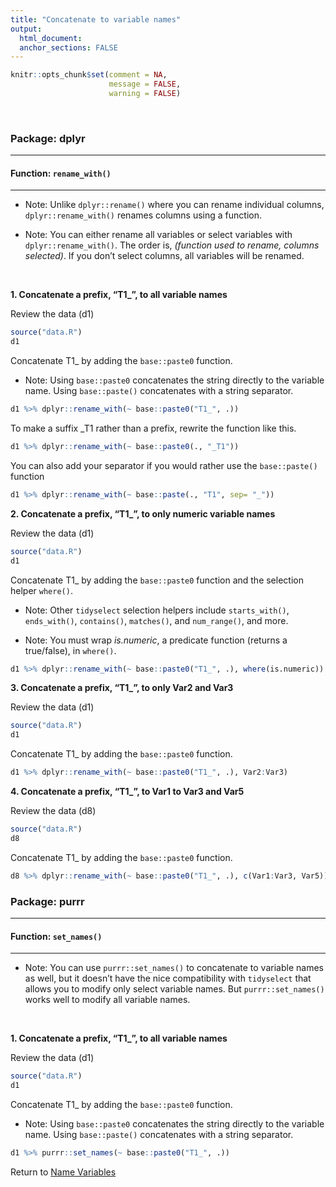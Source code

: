 ```yaml
---
title: "Concatenate to variable names"
output: 
  html_document:
  anchor_sections: FALSE
---
```

  
```r
knitr::opts_chunk$set(comment = NA,
                      message = FALSE,
                      warning = FALSE)
```

<br>
  
### Package: dplyr
  
---
  
#### Function: `rename_with()`
  
---
  
* Note: Unlike `dplyr::rename()` where you can rename individual columns, `dplyr::rename_with()` renames columns using a function.

* Note: You can either rename all variables or select variables with `dplyr::rename_with()`. The order is, *(function used to rename, columns selected)*. If you don't select columns, all variables will be renamed.

<br>

**1\. Concatenate a prefix, "T1_", to all variable names**

Review the data (d1)

```r

source("data.R")
d1

```

Concatenate T1_ by adding the `base::paste0` function.

* Note: Using `base::paste0` concatenates the string directly to the variable name. Using `base::paste()` concatenates with a string separator.

```r

d1 %>% dplyr::rename_with(~ base::paste0("T1_", .))

```

To make a suffix _T1 rather than a prefix, rewrite the function like this.

```r

d1 %>% dplyr::rename_with(~ base::paste0(., "_T1"))

```

You can also add your separator if you would rather use the `base::paste()` function

```r

d1 %>% dplyr::rename_with(~ base::paste(., "T1", sep= "_"))

```


**2\. Concatenate a prefix, "T1_", to only numeric variable names**

Review the data (d1)

```r

source("data.R")
d1

```

Concatenate T1_ by adding the `base::paste0` function and the selection helper `where()`. 

* Note: Other `tidyselect` selection helpers include `starts_with()`, `ends_with()`, `contains()`, `matches()`, and `num_range()`, and more.

* Note: You must wrap *is.numeric*, a predicate function (returns a true/false), in `where()`.

```r

d1 %>% dplyr::rename_with(~ base::paste0("T1_", .), where(is.numeric))

```

**3\. Concatenate a prefix, "T1_", to only Var2 and Var3**

Review the data (d1)

```r

source("data.R")
d1

```

Concatenate T1_ by adding the `base::paste0` function.

```r

d1 %>% dplyr::rename_with(~ base::paste0("T1_", .), Var2:Var3)

```


**4\. Concatenate a prefix, "T1_", to Var1 to Var3 and Var5 **

Review the data (d8)

```r

source("data.R")
d8

```

Concatenate T1_ by adding the `base::paste0` function.

```r

d8 %>% dplyr::rename_with(~ base::paste0("T1_", .), c(Var1:Var3, Var5))

```


### Package: purrr

---

#### Function: `set_names()`

---

* Note: You can use `purrr::set_names()` to concatenate to variable names as well, but it doesn't have the nice compatibility with `tidyselect` that allows you to modify only select variable names. But `purrr::set_names()` works well to modify all variable names.

<br>
  
  **1\. Concatenate a prefix, "T1_", to all variable names**
  
  Review the data (d1)

```r

source("data.R")
d1

```

Concatenate T1_ by adding the `base::paste0` function.

* Note: Using `base::paste0` concatenates the string directly to the variable name. Using `base::paste()` concatenates with a string separator.


```r

d1 %>% purrr::set_names(~ base::paste0("T1_", .))

```

Return to [Name Variables](https://github.com/Cghlewis/data-wrangling-functions/wiki/Name Variables)
